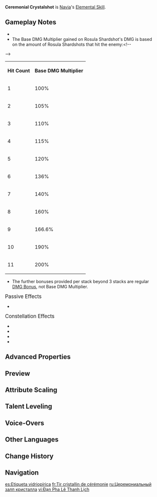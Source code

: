 {{Talent Infobox
|image         = Talent Ceremonial Crystalshot.png
|character     = Navia
|type          = Elemental Skill
|info          = When a character in the party obtains an Elemental Shard created from the Crystallize reaction, Navia will gain 1 Crystal Shrapnel stack. Navia can have up to 6 stacks of Crystal Shrapnel at once. Each time Crystal Shrapnel gain is triggered, the duration of the Crystal Shrapnel stacks you already have will be reset.<br>When she fires, Navia will consume all Crystal Shrapnel stacks and open her elegant yet lethal Gunbrella, firing multiple Rosula Shardshots that can penetrate opponents, dealing {{Color|Geo DMG}} to opponents hit.<br>When 0/1/2/3 or more stacks of Crystal Shrapnel are consumed, 5/7/9/11 Rosula Shardshots will be fired respectively. The more Rosula Shardshots that strike a single opponent, the greater the DMG dealt to them. When all 11 Rosula Shardshots strike, 200% of the original amount of DMG is dealt.<br>In addition, when more than 3 stacks of Crystal Shrapnel are consumed, every stack consumed beyond those 3 will increase the DMG dealt by this Gunbrella attack by an additional 15%.<br><br>'''Hold'''<br>Enter Aiming Mode, continually collecting nearby Elemental Shards created by Crystallize reactions. When released, fire Rosula Shardshots with the same effect as when the skill is Tapped.<br><br>Two initial charges.<br><br>'''Arkhe: Ousia'''<br>Periodically, when Navia fires her Gunbrella, a Surging Blade will be summoned, dealing {{Ousia}}-aligned {{Color|Geo DMG}}.
|CD            = 9s
|energyCost    = 
|scale_att1    = ATK
|scale_att2    = 
|utility1      = Charge
|utility2      = DMG Bonus
|utility3      = Base DMG Multiplier
|arkhe         = Ousia
}}
{{Description|"Maintaining the appropriate distance with those whom distance should be maintained is an essential part of etiquette. Naturally, there are also many ways to do this..."}}
'''Ceremonial Crystalshot''' is [[Navia]]'s [[Elemental Skill]].

==Gameplay Notes==
* {{Talent Note|particles|3.5}}
* The Base DMG Multiplier gained on Rosula Shardshot's DMG is based on the amount of Rosula Shardshots that hit the enemy:<!--
--><table class="wikitable"><!--
--><tr><!--
--><th>Hit Count</th><!--
--><th>Base DMG Multiplier</th><!--
--></tr><!--
--><tr><!--
--><td>1</td><!--
--><td>100%</td><!--
--></tr><!--
--><tr><!--
--><td>2</td><!--
--><td>105%</td><!--
--></tr><!--
--><tr><!--
--><td>3</td><!--
--><td>110%</td><!--
--></tr><!--
--><tr><!--
--><td>4</td><!--
--><td>115%</td><!--
--></tr><!--
--><tr><!--
--><td>5</td><!--
--><td>120%</td><!--
--></tr><!--
--><tr><!--
--><td>6</td><!--
--><td>136%</td><!--
--></tr><!--
--><tr><!--
--><td>7</td><!--
--><td>140%</td><!--
--></tr><!--
--><tr><!--
--><td>8</td><!--
--><td>160%</td><!--
--></tr><!--
--><tr><!--
--><td>9</td><!--
--><td>166.6%</td><!--
--></tr><!--
--><tr><!--
--><td>10</td><!--
--><td>190%</td><!--
--></tr><!--
--><tr><!--
--><td>11</td><!--
--><td>200%</td><!--
--></tr><!--
--></table>
* The further bonuses provided per stack beyond 3 stacks are regular [[DMG Bonus]], not Base DMG Multiplier.

;<big>Passive Effects</big>
* {{Talent Note|ascension|1|Undisclosed Distribution Channels|character=Navia|talent=Ceremonial Crystalshot}}

;<big>Constellation Effects</big>
* {{Talent Note|constellation|1|A Lady's Rules for Keeping a Courteous Distance}}
* {{Talent Note|constellation|2|The President's Pursuit of Victory}}
* {{Talent Note|constellation|3|Businesswoman's Broad Vision}}
* {{Talent Note|constellation|6|The Flexible Finesse of the Spina's President}}

==Advanced Properties==
{{Advanced Properties
|title   = Rosula Shardshots DMG
|gu      = 1U
|icdtag  = none
|poise   = 150
|impulse = 3
|blunt   = 1

|title2   = Surging Blade DMG
|gu2      = 0U
|icdtag2  = none
|poise2   = 20
|impulse2 = 2
}}

==Preview==
{{Preview
|file1    = Ceremonial Crystalshot 5 Preview
|caption1 = 5 Rosula Shardshots

|file2    = Ceremonial Crystalshot 7 Preview
|caption2 = 7 Rosula Shardshots

|file3    = Ceremonial Crystalshot 9 Preview
|caption3 = 9 Rosula Shardshots

|file4    = Ceremonial Crystalshot 11 Preview
|caption4 = 11 Rosula Shardshots

|file5    = Ceremonial Crystalshot Hold Preview
|caption5 = Hold
}}

==Attribute Scaling==
{{Talent Scaling
|levels=13
|order=rosulashardshotbasedmg,crystalshrapnelduration,surgingbladedmg,surgingbladeinterval,cd
|titles=Rosula Shardshot Base DMG (%),Crystal Shrapnel Duration,Surging Blade DMG (%),Surging Blade Interval,CD
|rosulashardshotbasedmg_1=394.8
|rosulashardshotbasedmg_2=424.41
|rosulashardshotbasedmg_3=454.02
|rosulashardshotbasedmg_4=493.5
|rosulashardshotbasedmg_5=523.11
|rosulashardshotbasedmg_6=552.72
|rosulashardshotbasedmg_7=592.2
|rosulashardshotbasedmg_8=631.68
|rosulashardshotbasedmg_9=671.16
|rosulashardshotbasedmg_10=710.64
|rosulashardshotbasedmg_11=750.12
|rosulashardshotbasedmg_12=789.6
|rosulashardshotbasedmg_13=838.95
|crystalshrapnelduration=300s
|surgingbladedmg_1=36
|surgingbladedmg_2=38.7
|surgingbladedmg_3=41.4
|surgingbladedmg_4=45
|surgingbladedmg_5=47.7
|surgingbladedmg_6=50.4
|surgingbladedmg_7=54
|surgingbladedmg_8=57.6
|surgingbladedmg_9=61.2
|surgingbladedmg_10=64.8
|surgingbladedmg_11=68.4
|surgingbladedmg_12=72
|surgingbladedmg_13=76.5
|surgingbladeinterval=7s
|cd=9s
}}

==Talent Leveling==
{{Talent Upgrade|Navia}}

==Voice-Overs==
{{Talent VO}}

==Other Languages==
{{Other Languages
|en       = Ceremonial Crystalshot
|zhs      = 典仪式晶火
|zhs_rm   = Diǎnyí-shì Jīnghuǒ
|zht      = 典儀式晶火
|zht_rm   = Diǎnyí-shì Jīnghuǒ
|zh_tl    = Classic Ceremonial Crystalfire
|ja       = セレモニアル・クリスタルショット
|ja_rm    = Seremoniaru Kurisutarushotto
|ja_tl    = Ceremonial Crystalshot
|ko       = 결정 축포
|ko_tl    = Crystal Gun Salute
|es       = Etiqueta vidriopírica
|es_tl    = Fire Glass Ceremony
|fr       = Tir cristallin de cérémonie
|fr_tl    = Ceremonial Crystal Shot
|ru       = Церемониальный залп кристалла
|ru_tl    = Ceremonial Crystal Salvo
|th       = Ceremonial Crystalshot
|vi       = Đạn Pha Lê Thanh Lịch
|vi_tl    = 
|de       = Zeremonieller Kristallschuss
|de_tl    = Ceremonial Crystalshot
|id       = Ceremonial Crystalshot
|pt       = Cerimônia Cristalina Flamejante
|pt_tl    = 
|tr       = Kristal Tören Atışı
|tr_tl    = 
|it       = Salva cristallina
|it_tl    = 
}}

==Change History==
{{Change History|4.3}}

==Navigation==
{{Talent Navbox|Navia}}

[[es:Etiqueta vidriopírica]]
[[fr:Tir cristallin de cérémonie]]
[[ru:Церемониальный залп кристалла]]
[[vi:Đạn Pha Lê Thanh Lịch]]